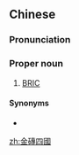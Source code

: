 ==Chinese==
{{zh-forms|s=金砖四国}}

===Pronunciation===
{{zh-pron
|m=Jīnzhuānsìguó
|cat=pn
}}

===Proper noun===
{{zh-proper noun}}

# [[BRIC]] {{gloss|Brazil, Russia, India, and China}}

====Synonyms====
* {{l|zh|金磚}}

[[zh:金磚四國]]